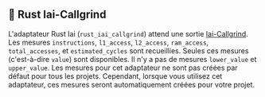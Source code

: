 
## 🦀 Rust Iai-Callgrind

L'adaptateur Rust Iai (`rust_iai_callgrind`) attend une sortie [Iai-Callgrind](https://github.com/iai-callgrind/iai-callgrind).
Les mesures `instructions`, `l1_access`, `l2_access`, `ram_access`, `total_accesses`, et `estimated_cycles` sont recueillies.
Seules ces mesures (c'est-à-dire `value`) sont disponibles. Il n'y a pas de mesures `lower_value` et `upper_value`.
Les mesures pour cet adaptateur ne sont pas créées par défaut pour tous les projets.
Cependant, lorsque vous utilisez cet adaptateur, ces mesures seront automatiquement créées pour votre projet.

<CargoBench />